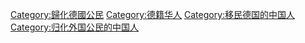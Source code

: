 [[Category:歸化德國公民|Category:歸化德國公民]]
[[Category:德籍华人|Category:德籍华人]]
[[Category:移民德国的中国人|Category:移民德国的中国人]]
[[Category:归化外国公民的中国人|Category:归化外国公民的中国人]]